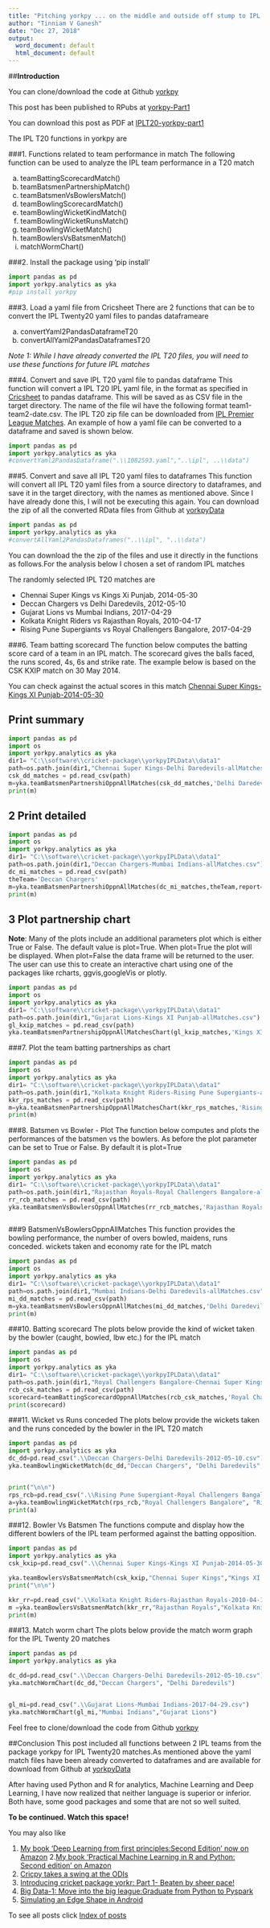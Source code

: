 ```yaml
---
title: "Pitching yorkpy ... on the middle and outside off stump to IPL - Part 2"
author: "Tinniam V Ganesh"
date: "Dec 27, 2018"
output:
  word_document: default
  html_document: default
---
```





##**Introduction**



You can clone/download the code at Github [yorkpy](https://github.com/tvganesh/yorkpy)

This post has been published to RPubs at [yorkpy-Part1](http://rpubs.com/tvganesh/454443)

You can download this post as PDF at [IPLT20-yorkpy-part1](https://drive.google.com/file/d/167fSf64L_CkmuWHi-uzN1ceENF3AEOEh/view?usp=sharing)

The IPL T20 functions in yorkpy are 

###1. Functions related to team performance in match
The following function can be used to analyze the IPL team performance in a  T20 match

a. teamBattingScorecardMatch()
b. teamBatsmenPartnershipMatch()
c. teamBatsmenVsBowlersMatch()
d. teamBowlingScorecardMatch()
e. teamBowlingWicketKindMatch()
f. teamBowlingWicketRunsMatch()
g. teamBowlingWicketMatch()
h. teamBowlersVsBatsmenMatch()
i. matchWormChart()

###2. Install the package using 'pip install'
```python
import pandas as pd
import yorkpy.analytics as yka
#pip install yorkpy
```


###3. Load a yaml file from Cricsheet
There are 2  functions that can be to  convert the IPL Twenty20 yaml files to pandas
dataframeare

a) convertYaml2PandasDataframeT20 
b) convertAllYaml2PandasDataframesT20

*Note 1: While I have already converted the IPL T20 files, you will need to use these functions for future IPL matches*

###4. Convert and save IPL T20 yaml file to pandas dataframe
This function will convert a IPL T20 IPL yaml file, in the format as specified in [Cricsheet](http://cricsheet.org/format/) to pandas dataframe. This will be saved as
as CSV file in the target directory. The name of the file wil  have the following format team1-team2-date.csv. The IPL T20 zip file can be downloaded from [IPL Premier League Matches](https://cricsheet.org/). An example of how a yaml file can be converted to a dataframe and saved is  shown below.
```python
import pandas as pd
import yorkpy.analytics as yka
#convertYaml2PandasDataframe(".\\1082593.yaml","..\ipl", ..\\data")
```



###5. Convert and save all IPL T20 yaml files to dataframes
This function will convert all IPL T20 yaml files from a source directory to dataframes, and save it in the target directory, with the names as mentioned above. Since I have already done this, I will not be executing this again. You can download the zip of all the converted RData files from Github at [yorkpyData](https://github.com/tvganesh/yorkpyData)
```python
import pandas as pd
import yorkpy.analytics as yka
#convertAllYaml2PandasDataframes("..\\ipl", "..\\data")

```


You can download the the zip of the files and use it directly in the functions as follows.For the analysis below I chosen a set of random IPL matches

The randomly selected IPL T20 matches are

* Chennai Super Kings vs Kings Xi Punjab, 2014-05-30
* Deccan Chargers vs Delhi Daredevils, 2012-05-10
* Gujarat Lions vs Mumbai Indians, 2017-04-29
* Kolkata Knight Riders vs Rajasthan Royals, 2010-04-17
* Rising Pune Supergiants vs Royal Challengers Bangalore, 2017-04-29


###6. Team batting scorecard
The function below computes the batting score card of a team in an IPL match. The scorecard gives the balls faced, the runs scored, 4s, 6s and strike rate. The example below is based on the CSK KXIP match on 30 May 2014.

You can check against the actual scores in this match [Chennai Super Kings-Kings XI Punjab-2014-05-30](https://www.google.com/search?q=Chennai+Super+Kings-Kings+XI+Punjab-2014-05-30&oq=Chennai+Super+Kings-Kings+XI+Punjab-2014-05-30&aqs=chrome..69i57.740j0j9&sourceid=chrome&ie=UTF-8#sie=m;/g/11f54j05vm;5;/m/03b_lm1;tb1;fp;1;;)


## Print summary
```python
import pandas as pd
import os
import yorkpy.analytics as yka
dir1= "C:\\software\\cricket-package\\yorkpyIPLData\\data1"
path=os.path.join(dir1,"Chennai Super Kings-Delhi Daredevils-allMatches.csv")
csk_dd_matches = pd.read_csv(path)
m=yka.teamBatsmenPartnershiOppnAllMatches(csk_dd_matches,'Delhi Daredevils',report="summary")
print(m)


```
## 2 Print detailed

```python
import pandas as pd
import os
import yorkpy.analytics as yka
dir1= "C:\\software\\cricket-package\\yorkpyIPLData\\data1"
path=os.path.join(dir1,"Deccan Chargers-Mumbai Indians-allMatches.csv")
dc_mi_matches = pd.read_csv(path)
theTeam='Deccan Chargers'
m=yka.teamBatsmenPartnershiOppnAllMatches(dc_mi_matches,theTeam,report="detailed", top=4)
print(m)
```

## 3 Plot partnership chart
**Note**: Many of the plots include an additional parameters plot which is either True or False. The default value is plot=True. When plot=True the plot will be displayed. When plot=False the data frame will be returned to the user. The user can use this to create an interactive chart using one of the packages like rcharts, ggvis,googleVis or plotly. 

```python
import pandas as pd
import os
import yorkpy.analytics as yka
dir1= "C:\\software\\cricket-package\\yorkpyIPLData\\data1"
path=os.path.join(dir1,"Gujarat Lions-Kings XI Punjab-allMatches.csv")
gl_kxip_matches = pd.read_csv(path)
yka.teamBatsmenPartnershipOppnAllMatchesChart(gl_kxip_matches,'Kings XI Punjab','Gujarat Lions', plot=True, top=4, partnershipRuns=20)
```


###7.  Plot the team batting partnerships as chart




```python
import pandas as pd
import os
import yorkpy.analytics as yka
dir1= "C:\\software\\cricket-package\\yorkpyIPLData\\data1"
path=os.path.join(dir1,"Kolkata Knight Riders-Rising Pune Supergiants-allMatches.csv")
kkr_rps_matches = pd.read_csv(path)
m=yka.teamBatsmenPartnershipOppnAllMatchesChart(kkr_rps_matches,'Rising Pune Supergiants','Kolkata Knight Riders', plot=False, top=5, partnershipRuns=20)
print(m)

```

###8. Batsmen vs Bowler - Plot
The function below computes and plots the performances of the batsmen vs the bowlers. As before the plot parameter can be set to True or False. By default it is plot=True
```python
import pandas as pd
import os
import yorkpy.analytics as yka
dir1= "C:\\software\\cricket-package\\yorkpyIPLData\\data1"
path=os.path.join(dir1,"Rajasthan Royals-Royal Challengers Bangalore-allMatches.csv")
rr_rcb_matches = pd.read_csv(path)
yka.teamBatsmenVsBowlersOppnAllMatches(rr_rcb_matches,'Rajasthan Royals',"Royal Challengers Bangalore",plot=True,top=3,runsScored=20)



```

###9 BatsmenVsBowlersOppnAllMatches
This function provides the bowling performance, the number of overs bowled,
maidens, runs conceded. wickets taken and economy rate for  the IPL match
```python
import pandas as pd
import os
import yorkpy.analytics as yka
dir1= "C:\\software\\cricket-package\\yorkpyIPLData\\data1"
path=os.path.join(dir1,"Mumbai Indians-Delhi Daredevils-allMatches.csv")
mi_dd_matches = pd.read_csv(path)
m=yka.teamBatsmenVsBowlersOppnAllMatches(mi_dd_matches,'Delhi Daredevils',"Mumbai Indians",plot=False,top=2,runsScored=50)
print(m)

```

###10. Batting scorecard
The plots below provide the kind of wicket taken by the bowler (caught, bowled, lbw etc.) for the IPL match
```python
import pandas as pd
import os
import yorkpy.analytics as yka
dir1= "C:\\software\\cricket-package\\yorkpyIPLData\\data1"
path=os.path.join(dir1,"Royal Challengers Bangalore-Chennai Super Kings-allMatches.csv")
rcb_csk_matches = pd.read_csv(path)
scorecard=teamBattingScorecardOppnAllMatches(rcb_csk_matches,'Royal Challengers Bangalore',"Chennai Super Kings")
print(scorecard)


```

###11. Wicket vs Runs conceded
The plots below provide the wickets taken and the runs conceded by the bowler in the IPL T20 match
```python
import pandas as pd
import yorkpy.analytics as yka
dc_dd=pd.read_csv(".\\Deccan Chargers-Delhi Daredevils-2012-05-10.csv")
yka.teamBowlingWicketMatch(dc_dd,"Deccan Chargers", "Delhi Daredevils",plot=True)


print("\n\n")
rps_rcb=pd.read_csv(".\\Rising Pune Supergiant-Royal Challengers Bangalore-2017-04-29.csv")
a=yka.teamBowlingWicketMatch(rps_rcb,"Royal Challengers Bangalore", "Rising Pune Supergiant",plot=False)
print(a)
```




###12. Bowler Vs Batsmen
The functions compute and display how the different bowlers of the IPL team performed against the batting opposition.

```python
import pandas as pd
import yorkpy.analytics as yka
csk_kxip=pd.read_csv(".\\Chennai Super Kings-Kings XI Punjab-2014-05-30.csv")

yka.teamBowlersVsBatsmenMatch(csk_kxip,"Chennai Super Kings","Kings XI Punjab")
print("\n\n")

kkr_rr=pd.read_csv(".\\Kolkata Knight Riders-Rajasthan Royals-2010-04-17.csv")
m =yka.teamBowlersVsBatsmenMatch(kkr_rr,"Rajasthan Royals","Kolkata Knight Riders",plot=False)
print(m)


```


###13. Match worm chart
The plots below provide the match worm graph for the IPL Twenty 20 matches
```python
import pandas as pd
import yorkpy.analytics as yka

dc_dd=pd.read_csv(".\\Deccan Chargers-Delhi Daredevils-2012-05-10.csv")
yka.matchWormChart(dc_dd,"Deccan Chargers", "Delhi Daredevils")


gl_mi=pd.read_csv(".\\Gujarat Lions-Mumbai Indians-2017-04-29.csv")
yka.matchWormChart(gl_mi,"Mumbai Indians","Gujarat Lions")

```

Feel free to  clone/download the code from  Github [yorkpy](https://github.com/tvganesh/yorkpy)

##Conclusion
This post included all functions between 2 IPL teams from the package yorkpy for IPL Twenty20 matches.As mentioned above the yaml match files have been already converted to dataframes and are available for download from Github at [yorkpyData](https://github.com/tvganesh/yorkpyData)


After having used Python and R for analytics, Machine Learning and Deep Learning, I have now realized that neither language is superior or inferior. Both have, some good packages and some that are not so well suited.  


**To be continued. Watch this space!**

You may also like 

1. [My book 'Deep Learning from first principles:Second Edition' now on Amazon](https://gigadom.in/2018/12/14/my-book-deep-learning-from-first-principlessecond-edition-now-on-amazon/)
2.[My book 'Practical Machine Learning in R and Python: Second edition' on Amazon](https://gigadom.in/2018/06/01/my-book-practical-machine-learning-in-r-and-python-second-edition-on-amazon/)
3. [Cricpy takes a swing at the ODIs](https://gigadom.in/2018/11/11/cricpy-takes-a-swing-at-the-odis/)
4. [Introducing cricket package yorkr: Part 1- Beaten by sheer pace!](https://gigadom.in/2016/04/02/introducing-cricket-package-yorkr-part-1-beaten-by-sheer-pace/)
5. [Big Data-1: Move into the big league:Graduate from Python to Pyspark](https://gigadom.in/2018/10/08/big-data-1-move-into-the-big-leaguegraduate-from-python-to-pyspark/)
6. [Simulating an Edge Shape in Android](https://gigadom.in/2013/06/07/simulating-an-edge-shape-in-android/)

To see all posts click [Index of posts](https://gigadom.in/aa-2/)

